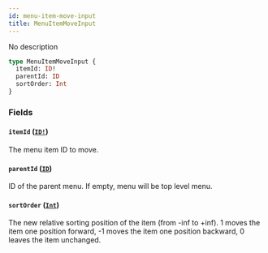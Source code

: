 ```yaml
---
id: menu-item-move-input
title: MenuItemMoveInput
---
```


No description

```graphql
type MenuItemMoveInput {
  itemId: ID!
  parentId: ID
  sortOrder: Int
}
```

### Fields

#### `itemId` ([`ID!`](/api-reference/scalars/id.mdx))

The menu item ID to move.

#### `parentId` ([`ID`](/api-reference/scalars/id.mdx))

ID of the parent menu. If empty, menu will be top level menu.

#### `sortOrder` ([`Int`](/api-reference/scalars/int.mdx))

The new relative sorting position of the item (from -inf to +inf). 1 moves the item one position forward, -1 moves the item one position backward, 0 leaves the item unchanged.
